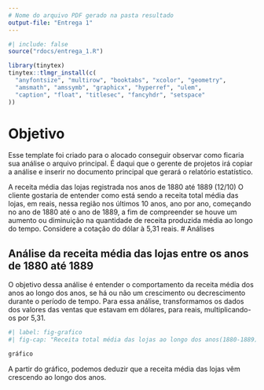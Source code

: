 ```yaml
---
# Nome do arquivo PDF gerado na pasta resultado
output-file: "Entrega 1"
---
```


```r
#| include: false
source("rdocs/entrega_1.R")
```

```r
library(tinytex)
tinytex::tlmgr_install(c(
  "anyfontsize", "multirow", "booktabs", "xcolor", "geometry", 
  "amsmath", "amssymb", "graphicx", "hyperref", "ulem", 
  "caption", "float", "titlesec", "fancyhdr", "setspace"
))

```


# Objetivo

Esse template foi criado para o alocado conseguir observar como ficaria sua análise o arquivo principal. É daqui que o gerente de projetos irá copiar a análise e inserir no documento principal que gerará o relatório estatístico.

A receita média das lojas registrada nos anos de 1880 até 1889 (12/10)
O cliente gostaria de entender como está sendo a receita total média das lojas, em reais, nessa região nos últimos 10 anos, ano por ano, começando no ano de 1880 até o ano de 1889, a fim de compreender se houve um aumento ou diminuição na quantidade de receita produzida média ao longo do tempo. Considere a cotação do dólar à 5,31 reais.
# Análises

## Análise da receita média das lojas entre os anos de 1880 até 1889

O objetivo dessa análise é entender o comportamento da receita média dos anos ao longo dos anos, se há ou não um crescimento ou decrescimento durante o período de tempo. Para essa análise, transformamos os dados dos valores das ventas que estavam em dólares, para reais, multiplicando-os por 5,31. 

```r
#| label: fig-grafico
#| fig-cap: "Receita total média das lojas ao longo dos anos(1880-1889) "

gráfico

```

A partir do gráfico, podemos deduzir que a receita média das lojas vêm crescendo ao longo dos anos.












